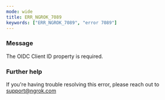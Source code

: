 ```yaml
---
mode: wide
title: ERR_NGROK_7089
keywords: ["ERR_NGROK_7089", "error 7089"]
---
```


### Message

The OIDC Client ID property is required.

### Further help

If you're having trouble resolving this error, please reach out to [support@ngrok.com](mailto:support@ngrok.com?subject=Help%20with%20ERR_NGROK_7089)
